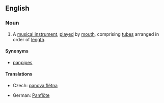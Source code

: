 ==English==
{{wikipedia}}

===Noun===
{{en-noun|sg=[[pan]] [[flute]]}}

# A [[musical instrument]], [[play]]ed by [[mouth]], comprising [[tube]]s arranged in order of [[length]].

====Synonyms====
* [[panpipes]]

====Translations====
{{trans-top|musical instrument}}
* Czech: [[panova flétna]] {{f}}
{{trans-mid}}
* German: [[Panflöte]] {{f}}
{{trans-bottom}}
